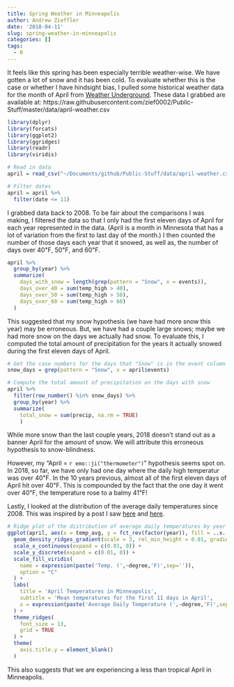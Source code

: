 ```yaml
---
title: Spring Weather in Minneapolis
author: Andrew Zieffler
date: '2018-04-11'
slug: spring-weather-in-minneapolis
categories: []
tags:
  - R
---
```


It feels like this spring has been especially terrible weather-wise. We have gotten a lot of snow and it has been cold. To evaluate whether this is the case or whether I have hindsight bias, I pulled some historical weather data for the month of April from [Weather Underground](). These data I grabbed are available at: https://raw.githubusercontent.com/zief0002/Public-Stuff/master/data/april-weather.csv

```r
library(dplyr)
library(forcats)
library(ggplot2)
library(ggridges)
library(readr)
library(viridis)

# Read in data
april = read_csv("~/Documents/github/Public-Stuff/data/april-weather.csv")

# Filter dates
april = april %>%
  filter(date <= 11)
```

I grabbed data back to 2008. To be fair about the comparisons I was making, I filtered the data
so that I only had the first eleven days of April for each year represented in the data. (April is a month in Minnesota that has a lot of variation from the first to last day of the month.) I then counted the number of those days each year that it snowed, as well as, the number of days over 40&#8457;, 50&#8457;, and 60&#8457;.

```r
april %>%
  group_by(year) %>%
  summarize(
    days_with_snow = length(grep(pattern = "Snow", x = events)),
    days_over_40 = sum(temp_high > 40),
    days_over_50 = sum(temp_high > 50),
    days_over_60 = sum(temp_high > 60)
  )
```

This suggested that my snow hypothesis (we have had more snow this year) may be erroneous. But, we have had a couple large snows; maybe we had more snow on the days we actually had snow. To evaluate this, I computed the total amount of precipitation for the years it actually snowed during the first eleven days of April.

```r
# Get the case numbers for the days that "Snow" is in the event column
snow_days = grep(pattern = "Snow", x = april$events)

# Compute the total amount of precipitation on the days with snow
april %>%
  filter(row_number() %in% snow_days) %>%
  group_by(year) %>%
  summarize(
    total_snow = sum(precip, na.rm = TRUE)
    )
```

While more snow than the last couple years, 2018 doesn't stand out as a banner April for the amount of snow. We will attribute this erroneous hypothesis to snow-blindness.

However, my "April = `r emo::ji("thermometer")`" hypothesis seems spot on. In 2018, so far, we have only had one day where the daily high temperatur was over 40&#8457;. In the 10 years previous, almost all of the first eleven days of April hit over 40&#8457;. This is compounded by the fact that the one day it went over 40&#8457;, the temperature rose to a balmy 41&#8457;!

Lastly, I looked at the distribution of the average daily temperatures since 2008. This was inspired by a post I saw [here](https://cran.r-project.org/web/packages/ggridges/vignettes/gallery.html) and [here](http://austinwehrwein.com/data-visualization/it-brings-me-ggjoy/).

```r
# Ridge plot of the distribution of average daily temperatures by year
ggplot(april, aes(x = temp_avg, y = fct_rev(factor(year)), fill = ..x..)) +
  geom_density_ridges_gradient(scale = 3, rel_min_height = 0.01, gradient_lwd = 1.) +
  scale_x_continuous(expand = c(0.01, 0)) +
  scale_y_discrete(expand = c(0.01, 0)) +
  scale_fill_viridis(
    name = expression(paste('Temp. (',~degree,'F)',sep='')), 
    option = "C"
  ) +
  labs(
    title = 'April Temperatures in Minneapolis',
    subtitle = 'Mean temperatures for the first 11 days in April',
    x = expression(paste('Average Daily Temperature (',~degree,'F)',sep=''))
  ) +
  theme_ridges(
    font_size = 13, 
    grid = TRUE
  ) + 
  theme(
    axis.title.y = element_blank()
  )
```

This also suggests that we are experiencing a less than tropical April in Minneapolis.


